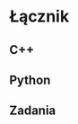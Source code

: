 # Łącznik {#lacznik}

<!-- intro o innych łącznikach -->

## C++
<!-- Rcpp -->
<!-- https://adv-r.hadley.nz/rcpp.html -->
<!-- https://csgillespie.github.io/efficientR/performance.html#rcpp -->

## Python
<!-- reticulate -->

## Zadania